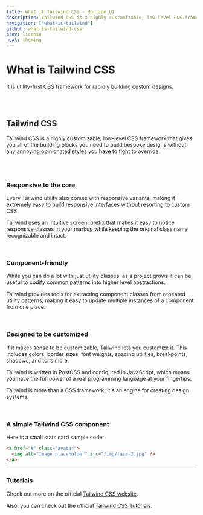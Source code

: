 ```yaml
---
title: What it Tailwind CSS - Horizon UI
description: Tailwind CSS is a highly customizable, low-level CSS framework that gives you all of the building blocks you need to build bespoke designs without any annoying opinionated styles you have to fight to override.
navigation: ["what-is-tailwind"]
github: what-is-tailwind-css
prev: license
next: theming
---
```


# What is Tailwind CSS

It is utility-first CSS framework for rapidly building custom designs.

<br />
<br />

## Tailwind CSS

Tailwind CSS is a highly customizable, low-level CSS framework that gives you all of the building blocks you need to build bespoke designs without any annoying opinionated styles you have to fight to override.

<br />
<br />

### Responsive to the core

Every Tailwind utility also comes with responsive variants, making it extremely easy to build responsive interfaces without resorting to custom CSS.

Tailwind uses an intuitive screen: prefix that makes it easy to notice responsive
classes in your markup while keeping the original class name recognizable and intact.

<br />

### Component-friendly

While you can do a lot with just utility classes, as a project grows it can be useful to codify common patterns into higher level abstractions.

Tailwind provides tools for extracting component classes from repeated utility patterns,
making it easy to update multiple instances of a component from one place.

<br />

### Designed to be customized

If it makes sense to be customizable, Tailwind lets you customize it. This includes colors, border sizes, font weights, spacing utilities, breakpoints, shadows, and tons more.

Tailwind is written in PostCSS and configured in JavaScript, which means you have
the full power of a real programming language at your fingertips.

Tailwind is more than a CSS framework, it's an engine for creating design systems.

<br />

### A simple Tailwind CSS component

Here is a small stats card sample code:

```html showLineNumbers
<a href="#" class="avatar">
  <img alt="Image placeholder" src="/img/face-2.jpg" />
</a>
```

---

### Tutorials

Check out more on the official [Tailwind CSS website](https://tailwindcss.com/?ref=horizon-ui.com).

Also, you can check out the official [Tailwind CSS Tutorials](https://tailwindcss.com/docs/installation?ref=horizon-ui.com).
